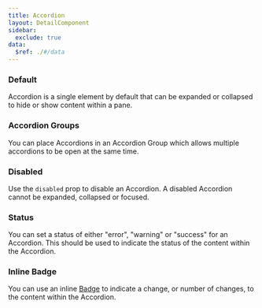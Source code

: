 ```yaml
---
title: Accordion
layout: DetailComponent
sidebar:
  exclude: true
data:
  $ref: ./#/data
---
```


<LivePreviewControls>
<LivePreview componentName="accordion" exampleName="Default" >

### Default

Accordion is a single element by default that can be expanded or collapsed to hide or show content within a pane.

</LivePreview>
<LivePreview componentName="accordion" exampleName="AccordionGroup" >

### Accordion Groups

You can place Accordions in an Accordion Group which allows multiple accordions to be open at the same time.

</LivePreview>
<LivePreview componentName="accordion" exampleName="Disabled" >

### Disabled

Use the `disabled` prop to disable an Accordion. A disabled Accordion cannot be expanded, collapsed or focused.

</LivePreview>
<LivePreview componentName="accordion" exampleName="Status" >

### Status

You can set a status of either "error", "warning" or "success" for an Accordion. This should be used to indicate the status of the content within the Accordion.

</LivePreview>
<LivePreview componentName="accordion" exampleName="InlineBadge" >

### Inline Badge

You can use an inline [Badge](/salt/components/badge) to indicate a change, or number of changes, to the content within the Accordion.

</LivePreview>
</LivePreviewControls>
